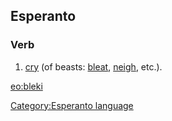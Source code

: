 ==Esperanto==
===Verb===
# [[cry]] (of beasts: [[bleat]], [[neigh]], etc.).

[[eo:bleki]]
[[Category:Esperanto language]]
{{Universala Vortaro}}